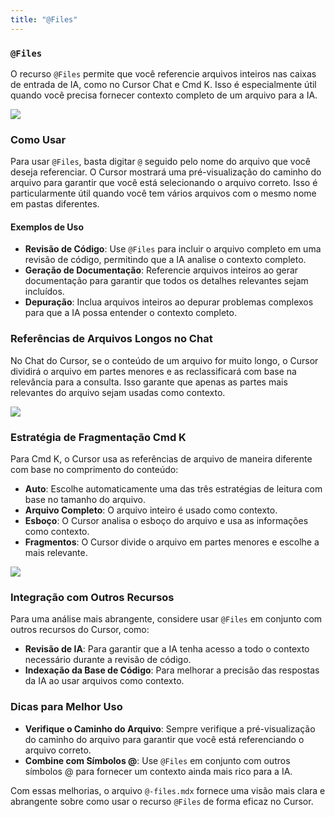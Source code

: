 ```yaml
---
title: "@Files"
---
```


### `@Files`

O recurso `@Files` permite que você referencie arquivos inteiros nas caixas de entrada de IA, como no Cursor Chat e Cmd K. Isso é especialmente útil quando você precisa fornecer contexto completo de um arquivo para a IA.

<Frame>
  <img src="/images/context/@file.png" />
</Frame>

### Como Usar

Para usar `@Files`, basta digitar `@` seguido pelo nome do arquivo que você deseja referenciar. O Cursor mostrará uma pré-visualização do caminho do arquivo para garantir que você está selecionando o arquivo correto. Isso é particularmente útil quando você tem vários arquivos com o mesmo nome em pastas diferentes.

#### Exemplos de Uso

- **Revisão de Código**: Use `@Files` para incluir o arquivo completo em uma revisão de código, permitindo que a IA analise o contexto completo.
- **Geração de Documentação**: Referencie arquivos inteiros ao gerar documentação para garantir que todos os detalhes relevantes sejam incluídos.
- **Depuração**: Inclua arquivos inteiros ao depurar problemas complexos para que a IA possa entender o contexto completo.

### Referências de Arquivos Longos no Chat

No Chat do Cursor, se o conteúdo de um arquivo for muito longo, o Cursor dividirá o arquivo em partes menores e as reclassificará com base na relevância para a consulta. Isso garante que apenas as partes mais relevantes do arquivo sejam usadas como contexto.

<Frame>
  <img src="/images/context/@file-long-file.png" />
</Frame>

### Estratégia de Fragmentação Cmd K

Para Cmd K, o Cursor usa as referências de arquivo de maneira diferente com base no comprimento do conteúdo:

- **Auto**: Escolhe automaticamente uma das três estratégias de leitura com base no tamanho do arquivo.
- **Arquivo Completo**: O arquivo inteiro é usado como contexto.
- **Esboço**: O Cursor analisa o esboço do arquivo e usa as informações como contexto.
- **Fragmentos**: O Cursor divide o arquivo em partes menores e escolhe a mais relevante.

<Frame>
  <img src="/images/context/@file-cmdk.png" />
</Frame>

### Integração com Outros Recursos

Para uma análise mais abrangente, considere usar `@Files` em conjunto com outros recursos do Cursor, como:

- **Revisão de IA**: Para garantir que a IA tenha acesso a todo o contexto necessário durante a revisão de código.
- **Indexação da Base de Código**: Para melhorar a precisão das respostas da IA ao usar arquivos como contexto.

### Dicas para Melhor Uso

- **Verifique o Caminho do Arquivo**: Sempre verifique a pré-visualização do caminho do arquivo para garantir que você está referenciando o arquivo correto.
- **Combine com Símbolos @**: Use `@Files` em conjunto com outros símbolos @ para fornecer um contexto ainda mais rico para a IA.

Com essas melhorias, o arquivo `@-files.mdx` fornece uma visão mais clara e abrangente sobre como usar o recurso `@Files` de forma eficaz no Cursor.
